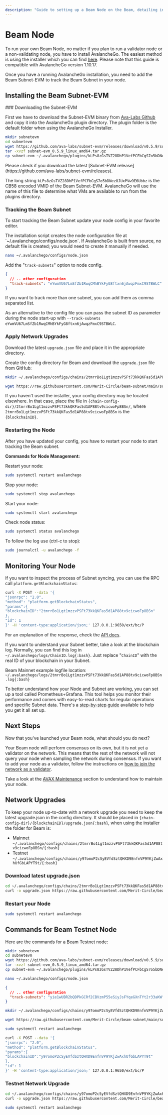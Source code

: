 ```yaml
---
description: "Guide to setting up a Beam Node on the Beam, detailing installation and monitoring steps for optimum node functionality."
---
```



# Beam Node

To run your own Beam Node, no matter if you plan to run a validator node or a non-validating node, you have to install AvalancheGo. The easiest method is using the installer which you can find [here](https://docs.avax.network/nodes/build/set-up-node-with-installer). Please note that this guide is compatible with AvalancheGo version 1.10.17.

Once you have a running AvalancheGo installation, you need to add the Beam Subnet-EVM to track the Beam Subnet in your node.

## Installing the Beam Subnet-EVM

<Steps>
### Downloading the Subnet-EVM

First we have to download the Subnet-EVM binary from [Ava-Labs Github](https://github.com/ava-labs/subnet-evm) and copy it into the AvalancheGo plugin directory. The plugin folder is the default folder when using the AvalancheGo Installer.

```bash /kLPs8zGsTVZ28DhP1VefPCFbCgS7o5bDNez8JUxPVw9E6Ubbz/
mkdir subnetevm
cd subnetevm
wget https://github.com/ava-labs/subnet-evm/releases/download/v0.5.9/subnet-evm_0.5.9_linux_amd64.tar.gz
tar -xvzf subnet-evm_0.5.9_linux_amd64.tar.gz
cp subnet-evm ~/.avalanchego/plugins/kLPs8zGsTVZ28DhP1VefPCFbCgS7o5bDNez8JUxPVw9E6Ubbz
```

<Callout type="info">
  Please check if you download the latest [Subnet-EVM
  release](https://github.com/ava-labs/subnet-evm/releases).
</Callout>

The long string `kLPs8zGsTVZ28DhP1VefPCFbCgS7o5bDNez8JUxPVw9E6Ubbz` is the CB58 encoded VMID of the Beam Subnet-EVM. AvalancheGo will use the name of this file to determine what VMs are available to run from the plugins directory.

### Tracking the Beam Subnet

To start tracking the Beam Subnet update your node config in your favorite editor.

<Callout type="info">
  The installation script creates the node configuration file at
  `~/.avalanchego/configs/node.json`. If AvalancheGo is built from source, no
  default file is created; you would need to create it manually if needed.
</Callout>

```bash copy
nano ~/.avalanchego/configs/node.json
```

Add the "`track-subnets`" option to node config.

```json
{
  // .. other configuration
  "track-subnets": "eYwmVU67LmSfZb1RwqCMhBYkFyG8ftxn6jAwqzFmxC9STBWLC"
}
```

If you want to track more than one subnet, you can add them as comma separated list.

As an alternative to the config file you can pass the subnet ID as parameter during the node start-up with `--track-subnets eYwmVU67LmSfZb1RwqCMhBYkFyG8ftxn6jAwqzFmxC9STBWLC`.

### Apply Network Upgrades

Download the latest `upgrade.json` file and place it in the appropriate directory.

Create the config directory for Beam and download the `upgrade.json` file from GitHub:

```bash copy
mkdir ~/.avalanchego/configs/chains/2tmrrBo1Lgt1mzzvPSFt73kkQKFas5d1AP88tv9cicwoFp8BSn
```

```bash copy
wget https://raw.githubusercontent.com/Merit-Circle/beam-subnet/main/subnets/beam-mainnet/upgrade.json
```

If you haven't used the installer, your config directory may be located elsewhere. In that case, place the file in `{chain-config-dir}/2tmrrBo1Lgt1mzzvPSFt73kkQKFas5d1AP88tv9cicwoFp8BSn/`, where `2tmrrBo1Lgt1mzzvPSFt73kkQKFas5d1AP88tv9cicwoFp8BSn` is the `{blockchainID}`.

### Restarting the Node

After you have updated your config, you have to restart your node to start tracking the Beam subnet.

**Commands for Node Management:**

Restart your node:

```bash copy
sudo systemctl restart avalanchego
```

Stop your node:

```bash copy
sudo systemctl stop avalanchego
```

Start your node:

```bash copy
sudo systemctl start avalanchego
```

Check node status:

```bash copy
sudo systemctl status avalanchego
```

To follow the log use (ctrl-c to stop):

```bash copy
sudo journalctl -u avalanchego -f
```

</Steps>

## Monitoring Your Node

If you want to inspect the process of Subnet syncing, you can use the RPC call `platform.getBlockchainStatus`:

```bash /2tmrrBo1Lgt1mzzvPSFt73kkQKFas5d1AP88tv9cicwoFp8BSn/ copy
curl -X POST --data '{
"jsonrpc": "2.0",
"method": "platform.getBlockchainStatus",
"params":{
"blockchainID":"2tmrrBo1Lgt1mzzvPSFt73kkQKFas5d1AP88tv9cicwoFp8BSn"
},
"id": 1
}' -H 'content-type:application/json;' 127.0.0.1:9650/ext/bc/P
```

For an explanation of the response, check the [API docs](https://docs.avax.network/apis/avalanchego/apis/p-chain#platformgetblockchainstatus).

If you want to understand your Subnet better, take a look at the blockchain log. Normally, you can find this log in `~/.avalanchego/logs/ChainID.log{:bash}`. Just replace "`ChainID`" with the real ID of your blockchain in your Subnet.

Beam Mainnet example logfile location:
`~/.avalanchego/logs/2tmrrBo1Lgt1mzzvPSFt73kkQKFas5d1AP88tv9cicwoFp8BSn.log{:bash}`

To better understand how your Node and Subnet are working, you can set up a tool called Prometheus+Grafana. This tool helps you monitor their performance and comes with easy-to-read charts for regular operations and specific Subnet data. There's a [step-by-step guide](https://docs.avax.network/nodes/maintain/setting-up-node-monitoring) available to help you get it all set up.

## Next Steps

Now that you've launched your Beam node, what should you do next?

Your Beam node will perform consensus on its own, but it is not yet a validator on the network. This means that the rest of the network will not query your node when sampling the network during consensus. If you want to add your node as a validator, follow the instructions on [how to join the network as a validator](/chain/nodes/validator).

Take a look at the [AVAX Maintenance](https://docs.avax.network/nodes#maintain) section to understand how to maintain your node.

## Network Upgrades

To keep your node up-to-date with a network upgrade you need to keep the latest upgrade.json in the config directory. It should be placed in `{chain-config-dir}/{blockchainID}/upgrade.json{:bash}`, when using the installer the folder for Beam is:

- Mainnet `~/.avalanchego/configs/chains/2tmrrBo1Lgt1mzzvPSFt73kkQKFas5d1AP88tv9cicwoFp8BSn/{:bash}`
- Testnet `~/.avalanchego/configs/chains/y97omoP2cSyEVfdSztQHXD9EnfnVP9YKjZwAxhUfGbLAPYT9t/{:bash}`

<Steps>

### Download latest upgrade.json

```bash copy
cd ~/.avalanchego/configs/chains/2tmrrBo1Lgt1mzzvPSFt73kkQKFas5d1AP88tv9cicwoFp8BSn/
curl -o upgrade.json https://raw.githubusercontent.com/Merit-Circle/beam-subnet/main/subnets/beam-mainnet/upgrade.json
```

### Restart your Node

```bash copy
sudo systemctl restart avalanchego
```

</Steps>

## Commands for Beam Testnet Node

Here are the commands for a Beam Testnet node:

```bash /kLPs8zGsTVZ28DhP1VefPCFbCgS7o5bDNez8JUxPVw9E6Ubbz/
mkdir subnetevm
cd subnetevm
wget https://github.com/ava-labs/subnet-evm/releases/download/v0.5.9/subnet-evm_0.5.9_linux_amd64.tar.gz
tar -xvzf subnet-evm_0.5.9_linux_amd64.tar.gz
cp subnet-evm ~/.avalanchego/plugins/kLPs8zGsTVZ28DhP1VefPCFbCgS7o5bDNez8JUxPVw9E6Ubbz
```

```bash copy
nano ~/.avalanchego/configs/node.json
```

```json
{
  // .. other configuration
  "track-subnets": "yie1wUBR2bQDPkGCRf2CBVzmP55eSiyJsFYqeGXnTYt2r33aKW"
}
```

```bash copy
mkdir ~/.avalanchego/configs/chains/y97omoP2cSyEVfdSztQHXD9EnfnVP9YKjZwAxhUfGbLAPYT9t
```

```bash copy
wget https://raw.githubusercontent.com/Merit-Circle/beam-subnet/main/subnets/beam-testnet/upgrade.json
```

```bash copy
sudo systemctl restart avalanchego
```

```bash /y97omoP2cSyEVfdSztQHXD9EnfnVP9YKjZwAxhUfGbLAPYT9t/ copy
curl -X POST --data '{
"jsonrpc": "2.0",
"method": "platform.getBlockchainStatus",
"params":{
"blockchainID":"y97omoP2cSyEVfdSztQHXD9EnfnVP9YKjZwAxhUfGbLAPYT9t"
},
"id": 1
}' -H 'content-type:application/json;' 127.0.0.1:9650/ext/bc/P
```

### Testnet Network Upgrade

```bash copy
cd ~/.avalanchego/configs/chains/y97omoP2cSyEVfdSztQHXD9EnfnVP9YKjZwAxhUfGbLAPYT9t/
curl -o upgrade.json https://raw.githubusercontent.com/Merit-Circle/beam-subnet/main/subnets/beam-testnet/upgrade.json
```

```bash copy
sudo systemctl restart avalanchego
```

